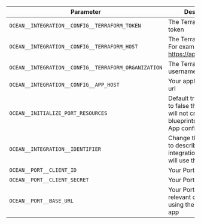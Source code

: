 | Parameter                                            | Description                                                                                                        | Required |
| ---------------------------------------------------- | ------------------------------------------------------------------------------------------------------------------ | -------- |
| `OCEAN__INTEGRATION__CONFIG__TERRAFORM_TOKEN`        | The Terraform API token                                                                                            | ✅       |
| `OCEAN__INTEGRATION__CONFIG__TERRAFORM_HOST`         | The Terraform host. For example https://app.terraform.io                                                           | ✅       |
| `OCEAN__INTEGRATION__CONFIG__TERRAFORM_ORGANIZATION` | The Terraform username                                                                                             | ✅       |
| `OCEAN__INTEGRATION__CONFIG__APP_HOST`               | Your application's host url                                                                                        | ❌       |
| `OCEAN__INITIALIZE_PORT_RESOURCES`                   | Default true, When set to false the integration will not create default blueprints and the port App config Mapping | ❌       |
| `OCEAN__INTEGRATION__IDENTIFIER`                     | Change the identifier to describe your integration, if not set will use the default one                            | ❌       |
| `OCEAN__PORT__CLIENT_ID`                             | Your Port client id                                                                                                | ✅       |
| `OCEAN__PORT__CLIENT_SECRET`                         | Your Port client secret                                                                                            | ✅       |
| `OCEAN__PORT__BASE_URL`                              | Your Port base url, relevant only if not using the default Port app                                                | ❌       |
